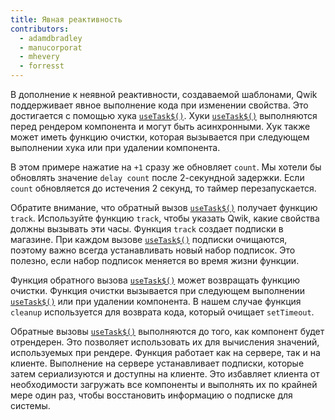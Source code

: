 ```yaml
---
title: Явная реактивность
contributors:
  - adamdbradley
  - manucorporat
  - mhevery
  - forresst
---
```


В дополнение к неявной реактивности, создаваемой шаблонами, Qwik поддерживает явное выполнение кода при изменении свойства. Это достигается с помощью хука [`useTask$()`](/docs/(qwik)/components/tasks/index.mdx#usetask). Хуки [`useTask$()`](/docs/(qwik)/components/tasks/index.mdx#usetask) выполняются перед рендером компонента и могут быть асинхронными. Хук также может иметь функцию очистки, которая вызывается при следующем выполнении хука или при удалении компонента.

В этом примере нажатие на `+1` сразу же обновляет `count`. Мы хотели бы обновлять значение `delay count` после 2-секундной задержки. Если `count` обновляется до истечения 2 секунд, то таймер перезапускается.

Обратите внимание, что обратный вызов [`useTask$()`](/docs/(qwik)/components/tasks/index.mdx#usetask) получает функцию `track`. Используйте функцию `track`, чтобы указать Qwik, какие свойства должны вызывать эти часы. Функция `track` создает подписки в магазине. При каждом вызове [`useTask$()`](/docs/(qwik)/components/tasks/index.mdx#usetask) подписки очищаются, поэтому важно всегда устанавливать новый набор подписок. Это полезно, если набор подписок меняется во время жизни функции.

Функция обратного вызова [`useTask$()`](/docs/(qwik)/components/tasks/index.mdx#usetask) может возвращать функцию очистки. Функция очистки вызывается при следующем выполнении [`useTask$()`](/docs/(qwik)/components/tasks/index.mdx#usetask) или при удалении компонента. В нашем случае функция `cleanup` используется для возврата кода, который очищает `setTimeout`.

Обратные вызовы [`useTask$()`](/docs/(qwik)/components/tasks/index.mdx#usetask) выполняются до того, как компонент будет отрендерен. Это позволяет использовать их для вычисления значений, используемых при рендере. Функция работает как на сервере, так и на клиенте. Выполнение на сервере устанавливает подписки, которые затем сериализуются и доступны на клиенте. Это избавляет клиента от необходимости загружать все компоненты и выполнять их по крайней мере один раз, чтобы восстановить информацию о подписке для системы.
